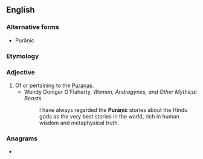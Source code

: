 ==English==

===Alternative forms===
* Purāṇic

===Etymology===
{{suffix|en|Purana|ic}}

===Adjective===
{{en-adj}}

# Of or pertaining to the [[Purana]]s.
#* Wendy Doniger O'Flaherty, ''Women, Androgynes, and Other Mythical Beasts''
#*: I have always regarded the '''Purāṇic''' stories about the Hindu gods as the very best stories in the world, rich in human wisdom and metaphysical truth.

===Anagrams===
* {{anagrams|en|cuprian}}